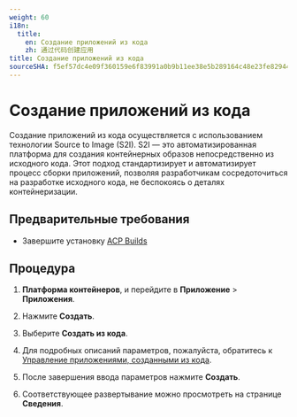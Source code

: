 ```yaml
---
weight: 60
i18n:
  title:
    en: Создание приложений из кода
    zh: 通过代码创建应用
title: Создание приложений из кода
sourceSHA: f5ef57dc4e09f360159e6f83991a0b9b11ee38e5b289164c48e23fe82944caef
---
```


# Создание приложений из кода

Создание приложений из кода осуществляется с использованием технологии Source to Image (S2I). S2I — это автоматизированная платформа для создания контейнерных образов непосредственно из исходного кода. Этот подход стандартизирует и автоматизирует процесс сборки приложений, позволяя разработчикам сосредоточиться на разработке исходного кода, не беспокоясь о деталях контейнеризации.

## Предварительные требования

- Завершите установку [ACP Builds](../../../s2i/install_builds/install_builds_opeator.mdx)

## Процедура

1. **Платформа контейнеров**, и перейдите в **Приложение** > **Приложения**.

2. Нажмите **Создать**.

3. Выберите **Создать из кода**.

4. Для подробных описаний параметров, пожалуйста, обратитесь к [Управление приложениями, созданными из кода](/developer/s2i/functions/s2i_application_management.mdx#s2iparameter).

5. После завершения ввода параметров нажмите **Создать**.

6. Соответствующее развертывание можно просмотреть на странице **Сведения**.
